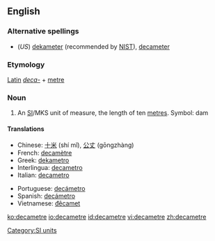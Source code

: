 ==English==

===Alternative spellings===
*(''US'') [[dekameter]] (recommended by [[w:NIST|NIST]]), [[decameter]]

===Etymology===
[[Latin]] ''[[deca-]]'' + [[metre]]

===Noun===
{{en-noun}}

# An [[SI#Abbreviation|SI]]/MKS unit of measure, the length of ten [[metre]]s. Symbol: dam

====Translations====
{{trans-top|the length of 10 metres}}
*Chinese: [[十米]] (shí mǐ), [[公丈]] (gōngzhàng)
*French: [[decamètre]] {{m}}
*Greek: [[dekametro]]
*Interlingua: [[decametro]]
*Italian: [[decametro]] {{m}}
{{trans-mid}}
*Portuguese: [[decámetro]] {{m}}
*Spanish: [[decámetro]] {{m}}
*Vietnamese: [[đêcamet]]
{{trans-bottom}}

[[Category:SI units]]

[[ko:decametre]]
[[io:decametre]]
[[id:decametre]]
[[vi:decametre]]
[[zh:decametre]]